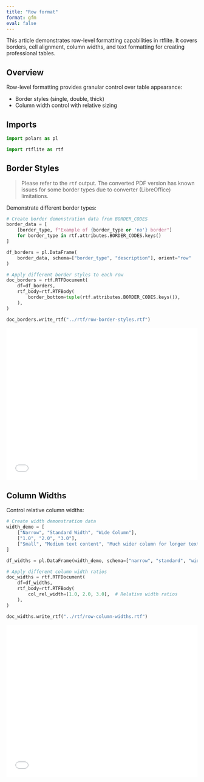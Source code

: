 ```yaml
---
title: "Row format"
format: gfm
eval: false
---
```


<!-- `.md` and `.py` files are generated from the `.qmd` file. Please edit that file. -->

This article demonstrates row-level formatting capabilities in rtflite.
It covers borders, cell alignment, column widths, and text formatting
for creating professional tables.

## Overview

Row-level formatting provides granular control over table appearance:

- Border styles (single, double, thick)
- Column width control with relative sizing

## Imports

```python
import polars as pl

import rtflite as rtf
```

## Border Styles

> Please refer to the `rtf` output. The converted PDF version has known issues
> for some border types due to converter (LibreOffice) limitations.

Demonstrate different border types:

```python
# Create border demonstration data from BORDER_CODES
border_data = [
    [border_type, f"Example of {border_type or 'no'} border"]
    for border_type in rtf.attributes.BORDER_CODES.keys()
]

df_borders = pl.DataFrame(
    border_data, schema=["border_type", "description"], orient="row"
)

# Apply different border styles to each row
doc_borders = rtf.RTFDocument(
    df=df_borders,
    rtf_body=rtf.RTFBody(
        border_bottom=tuple(rtf.attributes.BORDER_CODES.keys()),
    ),
)

doc_borders.write_rtf("../rtf/row-border-styles.rtf")
```

<embed src="../pdf/row-border-styles.pdf" style="width:100%; height:400px" type="application/pdf">

## Column Widths

Control relative column widths:

```python
# Create width demonstration data
width_demo = [
    ["Narrow", "Standard Width", "Wide Column"],
    ["1.0", "2.0", "3.0"],
    ["Small", "Medium text content", "Much wider column for longer text"],
]

df_widths = pl.DataFrame(width_demo, schema=["narrow", "standard", "wide"])

# Apply different column width ratios
doc_widths = rtf.RTFDocument(
    df=df_widths,
    rtf_body=rtf.RTFBody(
        col_rel_width=[1.0, 2.0, 3.0],  # Relative width ratios
    ),
)

doc_widths.write_rtf("../rtf/row-column-widths.rtf")
```

<embed src="../pdf/row-column-widths.pdf" style="width:100%; height:400px" type="application/pdf">
